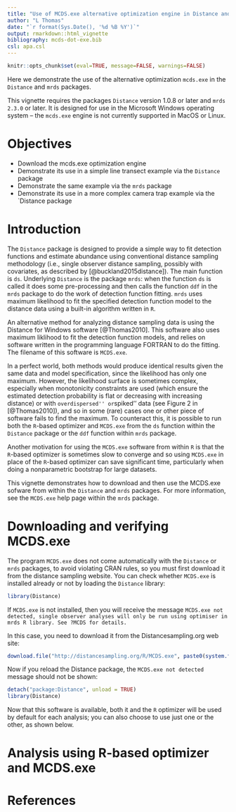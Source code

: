 ```yaml
---
title: "Use of MCDS.exe alternative optimization engine in Distance and mcds packages"
author: "L Thomas"
date: "`r format(Sys.Date(), '%d %B %Y')`"
output: rmarkdown::html_vignette
bibliography: mcds-dot-exe.bib
csl: apa.csl
---
```


```r
knitr::opts_chunk$set(eval=TRUE, message=FALSE, warnings=FALSE)
```

Here we demonstrate the use of the alternative optimization `mcds.exe` in the `Distance` and `mrds` packages.

This vignette requires the packages `Distance` version 1.0.8 or later and `mrds 2.3.0` or later.  It is designed for use in the Microsoft Windows operating system -- the `mcds.exe` engine is not currently supported in MacOS or Linux.

# Objectives

- Download the mcds.exe optimization engine
- Demonstrate its use in a simple line transect example via the `Distance` package
- Demonstrate the same example via the `mrds` package
- Demonstrate its use in a more complex camera trap example via the `Distance package

# Introduction

The `Distance` package is designed to provide a simple way to fit detection functions and estimate abundance using conventional distance sampling methodology (i.e., single observer distance sampling, possibly with covariates, as described by [@buckland2015distance]). The main function is `ds`.  Underlying `Distance` is the package `mrds`: when the function `ds` is called it does some pre-processing and then calls the function `ddf` in the `mrds` package to do the work of detection function fitting.  `mrds` uses maximum likelihood to fit the specified detection function model to the distance data using a built-in algorithm written in `R`.  

An alternative method for analyzing distance sampling data is using the Distance for Windows software [@Thomas2010]. This software also uses maximum liklihood to fit the detection function models, and relies on software written in the programming language FORTRAN to do the fitting.  The filename of this software is `MCDS.exe`.

In a perfect world, both methods would produce identical results given the same data and model specification, since the likelihood has only one maximum.  However, the likelihood surface is sometimes complex, especially when monotonicity constraints are used (which ensure the estimated detection probability is flat or decreasing with increasing distance) or with ``overdispersed'' or ``spiked'' data (see Figure 2 in [@Thomas2010]), and so in some (rare) cases one or other piece of software fails to find the maximum.  To counteract this, it is possible to run both the `R`-based optimizer and `MCDS.exe` from the `ds` function within the `Distance` package or the `ddf` function within `mrds` package.

Another motivation for using the `MCDS.exe` software from within `R` is that the `R`-based optimizer is sometimes slow to converge and so using `MCDS.exe` in place of the `R`-based optimizer can save significant time, particularly when doing a nonparametric bootstrap for large datasets.

This vignette demonstrates how to download and then use the MCDS.exe sofware from within the `Distance` and `mrds` packages.  For more information, see the `MCDS.exe` help page within the `mrds` package.

# Downloading and verifying MCDS.exe

The program `MCDS.exe` does not come automatically with the `Distance` or `mrds` packages, to avoid violating CRAN rules, so you must first download it from the distance sampling website.  You can check whether `MCDS.exe` is installed already or not by loading the `Distance` library:
```r
library(Distance)
```
If `MCDS.exe` is not installed, then you will receive the message
`MCDS.exe not detected, single observer analyses will only be run using optimiser in mrds R library. See ?MCDS for details.`

In this case, you need to download it from the Distancesampling.org web site:

```r
download.file("http://distancesampling.org/R/MCDS.exe", paste0(system.file(package="mrds"),"/MCDS.exe"), mode = "wb")
```

Now if you reload the Distance package, the `MCDS.exe not detected` message should not be shown:

```r
detach("package:Distance", unload = TRUE)
library(Distance)
```

Now that this software is available, both it and the `R` optimizer will be used by default for each analysis; you can also choose to use just one or the other, as shown below.

# Analysis using R-based optimizer and MCDS.exe



# References

